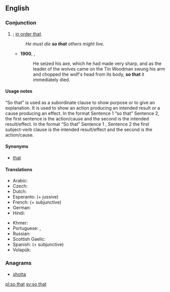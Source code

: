 ==English==

===Conjunction===
{{en-con|pos=[[so]] [[that]]}}

# {{non-gloss definition|Indicates purpose}}; [[in order that]].
#: ''He must die '''so that''' others might live.''
#* '''1900''', {{w|L. Frank Baum}}, {{w|The Wonderful Wizard of Oz}}
#*: He seized his axe, which he had made very sharp, and as the leader of the wolves came on the Tin Woodman swung his arm and chopped the wolf's head from its body, '''so that''' it immediately died.

====Usage notes====
“So that” is used as a subordinate clause to show purpose or to give an explanation. It is used to show an action producing an intended result or a cause producing an effect. In the format Sentence 1 “so that” Sentence 2, the first sentence is the action/cause and the second is the intended result/effect. In the format “So that” Sentence 1 , Sentence 2 the first subject-verb clause is the intended result/effect and the second is the action/cause.

====Synonyms====
* {{sense|in order that}} [[that#Conjunction|that]] {{qualifier|conjunction}}

====Translations====
{{trans-top|in order to}}
* Arabic: {{t|ar|حتى|tr=Hattaa}}
* Czech: {{t+|cs|aby}}
* Dutch: {{t|nl|zodat}}
* Esperanto: {{t|eo|por ke|xs=Esperanto}} (+ jussive)
* French: {{t+|fr|pour que}} (+ subjunctive)
* German: {{t+|de|sodass}}
* Hindi: {{t-|hi|ताकि|tr=tāki|xs=Hindi}}
{{trans-mid}}
* Khmer: {{t|km|ដើម្បី|tr=daəmbəy|sc=Khmr|xs=Khmer}}
* Portuguese: {{t-|pt|para que|n}}, {{t|pt|de modo que}}
* Russian: {{t+|ru|чтобы|tr=čtóby}} {{qualifier|read: štóby}}
* Scottish Gaelic: {{t-|gd|air chor 's gu|xs=Scottish Gaelic}}
* Spanish: {{t-|es|para que}} (+ subjunctive)
* Volapük: {{t|vo|dat}}
{{trans-bottom}}

===Anagrams===
* [[shotta#English|shotta]]

[[pl:so that]]
[[sv:so that]]